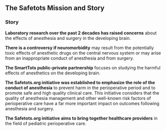 ## The Safetots Mission and Story

### Story

**Laboratory research over the past 2 decades has raised concerns** about the effects of anesthesia and surgery in the developing brain.

**There is a controversy if neuromorbidity** may result from the potentially toxic effects of anesthetic drugs on the central nervous system or may arise from an inappropriate conduct of anesthesia and from surgery.

**The SmartTots public-private partnership** focuses on studying the harmful effects of anesthetics on the developing brain.

**The Safetots.org initiative was established to emphasize the role of the conduct of anesthesia** to prevent harm in the perioperative period and to promote safe and high quality clinical care. This initiative considers that the quality of anesthesia management and other well-known risk factors of perioperative care have a far more important impact on outcomes following anesthesia and surgery.

**The Safetots.org initiative aims to bring together healthcare providers** in the field of pediatric perioperative care.

